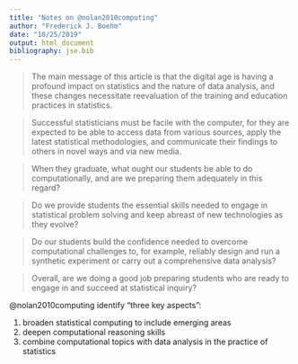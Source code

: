 ```yaml
---
title: "Notes on @nolan2010computing"
author: "Frederick J. Boehm"
date: "10/25/2019"
output: html_document
bibliography: jse.bib
---
```


> The main message of this article is that the digital age is having a profound impact on statistics and the nature of data analysis, and these changes necessitate reevaluation of the training and education practices in statistics.

> Successful statisticians must be facile with the computer, for they are expected to be able to access data from various sources, apply the latest statistical methodologies, and communicate their findings to others in novel ways and via new media.

> When they graduate, what ought our students be able to do computationally, and are we preparing them adequately in this regard?

> Do we provide students the essential skills needed to engage in statistical problem solving and keep abreast of new technologies as they evolve?

> Do our students build the confidence needed to overcome computational challenges to, for example, reliably design and run a synthetic experiment or carry out a comprehensive data analysis?

> Overall, are we doing a good job preparing students who are ready to engage in and succeed at statistical inquiry?


@nolan2010computing identify "three key aspects":

1. broaden statistical computing to include emerging areas
1. deepen computational reasoning skills
1. combine computational topics with data analysis in the practice of statistics


